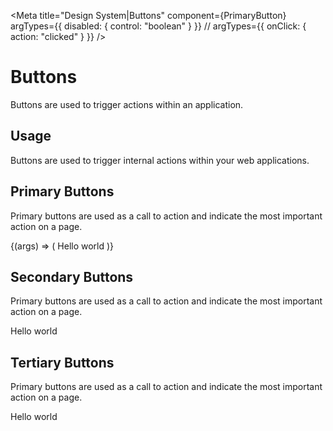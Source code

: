 
<Meta
  title="Design System|Buttons"
  component={PrimaryButton}
  argTypes={{ disabled: { control: "boolean" } }}
  // argTypes={{ onClick: { action: "clicked" } }}
/>

# Buttons

Buttons are used to trigger actions within an application.

## Usage

Buttons are used to trigger internal actions within your web applications.

## Primary Buttons

Primary buttons are used as a call to action and indicate the most important action on a page.

<Canvas>
  <Story name="primary" args={{ disabled: false }}>
    {(args) => (
      <PrimaryButton onClick={action("button-click")} disabled={args.disabled}>
        Hello world
      </PrimaryButton>
    )}
  </Story>
</Canvas>

## Secondary Buttons

Primary buttons are used as a call to action and indicate the most important action on a page.

<Story name="secondary">
  <SecondaryButton>Hello world</SecondaryButton>
</Story>

## Tertiary Buttons

Primary buttons are used as a call to action and indicate the most important action on a page.

<Story name="tertiary">
  <TertiaryButton>Hello world</TertiaryButton>
</Story>
